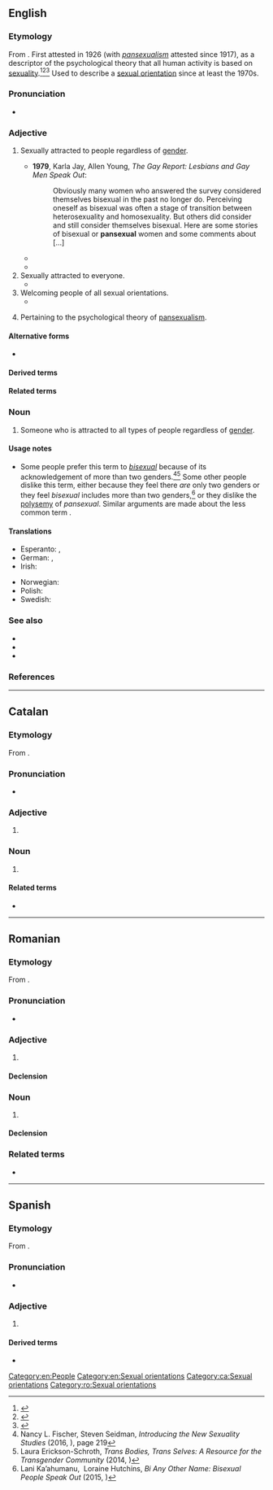 {{also|pan-sexual}}
==English==

===Etymology===
From {{af|en|pan-|-sexual}}. First attested in 1926 (with ''[[pansexualism]]'' attested since 1917), as a descriptor of the psychological theory that all human activity is based on [[sexuality]].<ref>{{R:Etymonline}}</ref><ref>{{R:Dictionary.com}}</ref><ref>{{R:MWO}}</ref> Used to describe a [[sexual orientation]] since at least the 1970s.<!--see citations page-->

===Pronunciation===
* {{a|GenAm}} {{IPA|en|/pænˈsɛkʃuəl/}}

===Adjective===
{{en-adj|-}}

# Sexually attracted to people regardless of [[gender]].
#: {{cot|en|bisexual|heterosexual|homosexual}}
#* '''1979''', Karla Jay, ‎Allen Young, ''The Gay Report: Lesbians and Gay Men Speak Out'':
#*: Obviously many women who answered the survey considered themselves bisexual in the past no longer do. Perceiving oneself as bisexual was often a stage of transition between heterosexuality and homosexuality. But others did consider and still consider themselves bisexual. Here are some stories of bisexual or '''pansexual''' women and some comments about [...]
#* {{quote-journal|en|1995<!--|October 11-->|Owen McNally|The Vigor, Venom and Wit of Gore Vidal|Hartford Courant|page=E1|url=http://pqasb.pqarchiver.com/courant/access/22919641.html?dids=22919641:22919641&FMT=ABS|passage=As a writer/sexologist, he argues that people are neither homosexual nor heterosexual but '''pansexual'''.}}
#* {{quote-journal|en|1999<!--|November-->|Steven Drukman|Cumming Attraction|Out|page=82|url=https://books.google.com/books?id=PWIEAAAAMBAJ&pg=PA82&lpg=PA82&dq=alan+cumming+pansexual|passage=CUMMING: Bisexual, I suppose... No, '''pansexual'''. Some bloke in a newspaper called me a "frolicky '''pansexual''' sex symbol for the new millennium." I thought that was fabulous.}}
# Sexually attracted to everyone.
#* {{quote-book|en|2004|John Leland|Hip: The History|url=http://books.google.com/books?id=oxzubo1GS7oC|isbn=0060528176|page=50|passage=To the end he denied that he was homosexual; his writings are '''pansexual''', finding carnal ripeness in the soul, in nature, as well as in men and women.}}
# Welcoming people of all sexual orientations.
#* {{quote-book|en|1998|Dossie Easton & Catherine A. Liszt|The Ethical Slut|url=http://books.google.com/books?id=I0OwAAAAIAAJ|isbn=1890159018|page=262
|passage=We like to attend '''pansexual''' group sex parties, which means that attendees may identify as gay or lesbian or bisexual or hetero or transgendered, but are generally comfortable and happy to play side-by-side with people whose desires may be entirely different than their own.}}
# {{lb|en|psychology}} Pertaining to the psychological theory of [[pansexualism]].

====Alternative forms====
* {{alter|en|pan-sexual}}

====Derived terms====
{{der2|en
|pansexuality
|pansexually}}

====Related terms====
{{rel4|en
|[[pansexualism]], [[pansexualist]]
|[[pansexualize]], [[pansexualization]]
|panromantic
|pan-curious}}

===Noun===
{{en-noun}}

# Someone who is attracted to all types of people regardless of [[gender]].

====Usage notes====
* Some people<!--, especially [[transgender]] and [[non-binary]] people and people who are [[attract]]ed to them,--> prefer this term to ''[[bisexual]]'' because of its acknowledgement of more than two genders.<ref>Nancy L. Fischer, Steven Seidman, ''Introducing the New Sexuality Studies'' (2016, {{ISBN|1317449185}}), page 219</ref><ref>Laura Erickson-Schroth, ''Trans Bodies, Trans Selves: A Resource for the Transgender Community'' (2014, {{ISBN|0199325367}})</ref> Some other people dislike this term, either because they feel there ''are'' only two genders or they feel ''bisexual'' includes more than two genders,<ref>Lani Ka’ahumanu, ‎ Loraine Hutchins, ''Bi Any Other Name: Bisexual People Speak Out'' (2015, {{ISBN|1626011982}})</ref> or they dislike the [[polysemy]] of ''pansexual''. Similar arguments are made about the less common term {{m|en|omnisexual}}.

====Translations====
{{trans-top|someone who is attracted to all genders}}
* Esperanto: {{t|eo|ĉiuseksema}}, {{t|eo|ajnseksema}}
* German: {{t+|de|pansexuell}}, {{t+|de|pan}}
* Irish: {{t|ga|ilghnéasach|m}}
{{trans-mid}}
* Norwegian: {{t|no|panseksuell}}
* Polish: {{t+|pl|panseksualny}}
* Swedish: {{t+|sv|pansexuell}}
{{trans-bottom}}

===See also===
* {{list:sexual orientations/en}}
* {{l|en|gender-blind}}
* {{l|en|pangender}}

===References===
<references/>

[[Category:en:People]]
[[Category:en:Sexual orientations]]

----

==Catalan==

===Etymology===
From {{af|ca|pan-|sexual}}.

===Pronunciation===
* {{ca-IPA}}

===Adjective===
{{ca-adj|mf}}

# {{l|en|pansexual}}

===Noun===
{{ca-noun|mf}}

# {{l|en|pansexual}}

====Related terms====
* {{l|ca|pansexualitat}}

[[Category:ca:Sexual orientations]]

----

==Romanian==

===Etymology===
From {{bor|ro|en|pansexual}}.

===Pronunciation===
* {{IPA|ro|/ˌpan.sek.suˈal/}}

===Adjective===
{{ro-adj|4}}

# {{l|en|pansexual}}

====Declension====
{{ro-adj-4}}

===Noun===
{{ro-noun|m|pansexuali}}

# {{l|en|pansexual}}

====Declension====
{{ro-noun-m}}

===Related terms===
* {{l|ro|pansexualitate}}

[[Category:ro:Sexual orientations]]

----

==Spanish==

===Etymology===
From {{af|es|pan-|sexual}}.

===Pronunciation===
* {{es-IPA}}

===Adjective===
{{es-adj|pl=pansexuales}}

# {{l|en|pansexual}}

====Derived terms====
* {{l|es|pansexualidad}}